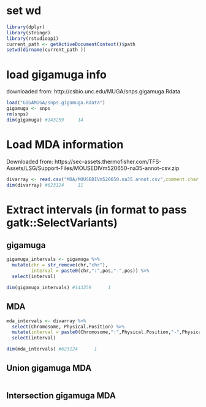 # set wd
```{r}
library(dplyr)
library(stringr)
library(rstudioapi)
current_path <- getActiveDocumentContext()$path
setwd(dirname(current_path ))
```

# load gigamuga info
downloaded from: http://csbio.unc.edu/MUGA/snps.gigamuga.Rdata
```{r}
load("GIGAMUGA/snps.gigamuga.Rdata")
gigamuga <- snps
rm(snps)
dim(gigamuga) #143259     14
```


# Load MDA information 
Downloaded from:
https://sec-assets.thermofisher.com/TFS-Assets/LSG/Support-Files/MOUSEDIVm520650-na35-annot-csv.zip
```{r}
divarray <- read.csv("MDA/MOUSEDIVm520650.na35.annot.csv",comment.char = "#")
dim(divarray) #623124     11
```

# Extract intervals (in format to pass gatk::SelectVariants)

## gigamuga
```{r}
gigamuga_intervals <- gigamuga %>% 
  mutate(chr = str_remove(chr,"chr"),
         interval = paste0(chr,":",pos,"-",pos)) %>% 
  select(interval)

dim(gigamuga_intervals) #143259      1
```

## MDA
```{r}
mda_intervals <- divarray %>% 
  select(Chromosome, Physical.Position) %>% 
  mutate(interval = paste0(Chromosome,":",Physical.Position,"-",Physical.Position)) %>% 
  select(interval) 

dim(mda_intervals) #623124      1
```

## Union gigamuga MDA
```{r}

```

## Intersection gigamuga MDA
```{r}

```

